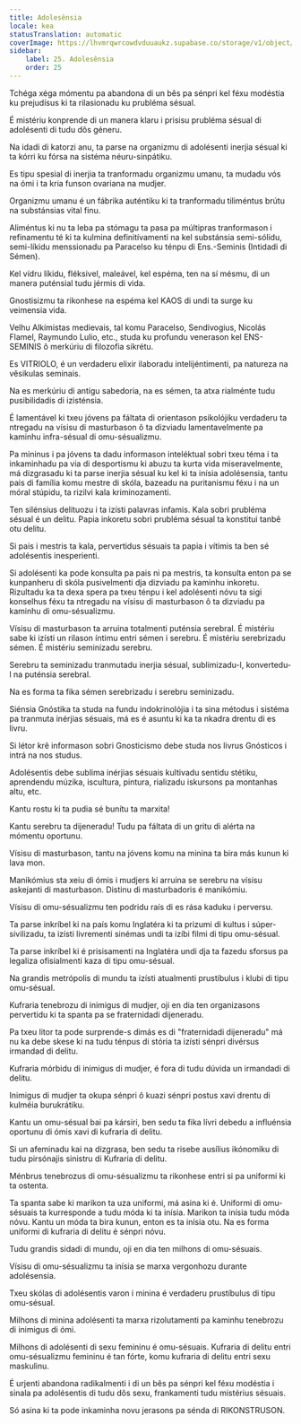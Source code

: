 ```yaml
---
title: Adolesênsia
locale: kea
statusTranslation: automatic
coverImage: https://lhvmrqwrcowdvduuaukz.supabase.co/storage/v1/object/public/strapi-uploads/small_cover-educacion-fundamental.webp-2d51a7828a2b1309555be27f7e2a61a0.webp
sidebar:
    label: 25. Adolesênsia
    order: 25
---
```

Tchéga xéga mómentu pa abandona di un bês pa sénpri kel féxu modéstia ku prejudísus ki ta rilasionadu ku prubléma sésual.

É mistériu konprende di un manera klaru i prisisu prubléma sésual di adolésenti di tudu dôs géneru.

Na idadi di katorzi anu, ta parse na organizmu di adolésenti inerjia sésual ki ta kórri ku fórsa na sistéma néuru-sinpátiku.

Es tipu spesial di inerjia ta tranformadu organizmu umanu, ta mudadu vós na ómi i ta kria funson ovariana na mudjer.

Organizmu umanu é un fábrika auténtiku ki ta tranformadu tiliméntus brútu na substánsias vital finu.

Aliméntus ki nu ta leba pa stómagu ta pasa pa múltipras tranformason i refinamentu té ki ta kulmina definitívamenti na kel substánsia semi-sólidu, semi-líkidu menssionadu pa Paracelso ku ténpu di Ens.-Seminis (Intidadi di Sémen).

Kel vídru líkidu, fléksivel, maleável, kel espéma, ten na sí mésmu, di un manera puténsial tudu jérmis di vida.

Gnostisizmu ta rikonhese na espéma kel KAOS di undi ta surge ku veimensia vida.

Velhu Alkímistas medievais, tal komu Paracelso, Sendivogius, Nicolás Flamel, Raymundo Lulio, etc., studa ku profundu venerason kel ENS-SEMINIS ô merkúriu di filozofia sikrétu.

Es VITRIOLO, é un verdaderu elixir ilaboradu intelijéntimenti, pa natureza na vêsikulas seminais.

Na es merkúriu di antígu sabedoria, na es sémen, ta atxa rialménte tudu pusibilidadis di izisténsia.

É lamentável ki txeu jóvens pa fáltata di orientason psikolójiku verdaderu ta ntregadu na vísisu di masturbason ô ta dizviadu lamentavelmente pa kaminhu infra-sésual di omu-sésualizmu.

Pa mininus i pa jóvens ta dadu informason inteléktual sobri txeu téma i ta inkaminhadu pa via di desportismu ki abuzu ta kurta vida miseravelmente, má dizgrasadu ki ta parse inerjia sésual ku kel ki ta inísia adolésensia, tantu pais di família komu mestre di skóla, bazeadu na puritanismu féxu i na un móral stúpidu, ta rizilvi kala kriminozamenti.

Ten silénsius delituozu i ta izísti palavras infamis. Kala sobri prubléma sésual é un delitu. Papia inkoretu sobri prubléma sésual ta konstitui tanbê otu delitu.

Si pais i mestris ta kala, pervertidus sésuais ta papia i vítimis ta ben sé adolésentis inesperienti.

Si adolésenti ka pode konsulta pa pais ni pa mestris, ta konsulta enton pa se kunpanheru di skóla pusivelmenti dja dizviadu pa kaminhu inkoretu. Rizultadu ka ta dexa spera pa txeu ténpu i kel adolésenti nóvu ta sigi konselhus féxu ta ntregadu na vísisu di masturbason ô ta dizviadu pa kaminhu di omu-sésualizmu.

Vísisu di masturbason ta arruina totalmenti puténsia serebral. É mistériu sabe ki izísti un rilason íntimu entri sémen i serebru. É mistériu serebrizadu sémen. É mistériu seminizadu serebru.

Serebru ta seminizadu tranmutadu inerjia sésual, sublimizadu-l, konvertedu-l na puténsia serebral.

Na es forma ta fika sémen serebrizadu i serebru seminizadu.

Siénsia Gnóstika ta studa na fundu indokrinolójia i ta sina métodus i sistéma pa tranmuta inérjias sésuais, má es é asuntu ki ka ta nkadra drentu di es livru.

Si létor krê informason sobri Gnosticismo debe studa nos livrus Gnósticos i intrá na nos studus.

Adolésentis debe sublima inérjias sésuais kultivadu sentidu stétiku, aprendendu múzika, iscultura, pintura, rializadu iskursons pa montanhas altu, etc.

Kantu rostu ki ta pudia sé bunítu ta marxita!

Kantu serebru ta dijeneradu! Tudu pa fáltata di un gritu di alérta na mómentu oportunu.

Vísisu di masturbason, tantu na jóvens komu na minina ta bira más kunun ki lava mon.

Manikómius sta xeiu di ómis i mudjers ki arruina se serebru na vísisu askejanti di masturbason. Distinu di masturbadoris é manikómiu.

Vísisu di omu-sésualizmu ten podridu raís di es rása kaduku i perversu.

Ta parse inkríbel ki na país komu Inglatéra ki ta prizumi di kultus i súper-sivilizadu, ta izísti livrementi sinémas undi ta izíbi filmi di tipu omu-sésual.

Ta parse inkríbel ki é prisisamenti na Inglatéra undi dja ta fazedu sforsus pa legaliza ofisialmenti kaza di tipu omu-sésual.

Na grandis metrópolis di mundu ta izísti atualmenti prustíbulus i klubi di tipu omu-sésual.

Kufraria tenebrozu di inimigus di mudjer, oji en dia ten organizasons pervertidu ki ta spanta pa se fraternidadi dijeneradu.

Pa txeu litor ta pode surprende-s dimás es di "fraternidadi dijeneradu" má nu ka debe skese ki na tudu ténpus di stória ta izísti sénpri divérsus irmandad di delitu.

Kufraria mórbidu di inimigus di mudjer, é fora di tudu dúvida un irmandadi di delitu.

Inimigus di mudjer ta okupa sénpri ô kuazi sénpri postus xavi drentu di kulméia burukrátiku.

Kantu un omu-sésual bai pa kársiri, ben sedu ta fika lívri debedu a influénsia oportunu di ómis xavi di kufraria di delitu.

Si un afeminadu kai na dizgrasa, ben sedu ta risebe ausílius ikónomiku di tudu pirsónajis sinistru di Kufraria di delitu.

Ménbrus tenebrozus di omu-sésualizmu ta rikonhese entri si pa uniformi ki ta ostenta.

Ta spanta sabe ki marikon ta uza uniformi, má asina ki é. Uniformi di omu-sésuais ta kurresponde a tudu móda ki ta inísia. Marikon ta inísia tudu móda nóvu. Kantu un móda ta bira kunun, enton es ta inísia otu. Na es forma uniformi di kufraria di delitu é sénpri nóvu.

Tudu grandis sidadi di mundu, oji en dia ten milhons di omu-sésuais.

Vísisu di omu-sésualizmu ta inísia se marxa vergonhozu durante adolésensia.

Txeu skólas di adolésentis varon i minina é verdaderu prustíbulus di tipu omu-sésual.

Milhons di minina adolésenti ta marxa rizolutamenti pa kaminhu tenebrozu di inimigus di ómi.

Milhons di adolésenti di sexu femininu é omu-sésuais. Kufraria di delitu entri omu-sésualizmu femininu é tan fórte, komu kufraria di delitu entri sexu maskulinu.

É urjenti abandona radikalmenti i di un bês pa sénpri kel féxu modéstia i sinala pa adolésentis di tudu dôs sexu, frankamenti tudu mistérius sésuais.

Só asina ki ta pode inkaminha novu jerasons pa sénda di RIKONSTRUSON.

